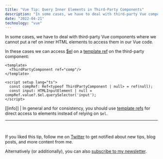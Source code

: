 ```yaml
---
title: "Vue Tip: Query Inner Elements in Third-Party Components"
description: "In some cases, we have to deal with third-party Vue components where we cannot put a ref on inner HTML elements to access them in our Vue code."
date: "2022-04-21"
technology: "vue"
---
```


In some cases, we have to deal with third-party Vue components where we cannot put a ref on inner HTML elements to access them in our Vue code.

In these cases we can access [$el](https://vuejs.org/api/component-instance.html#el) on a [template ref](https://vuejs.org/guide/essentials/template-refs.html#template-refs=) on the third-party component:

```vue
<template>
  <ThirdPartyComponent ref="comp"/>
</template>

<script setup lang="ts">
  const compRef: Ref<typeof ThirdPartyComponent | null> = ref(null);
  const input: HTMLInputElement | null = compRef.value?.$el.querySelector('input');
</script>
```

[[info]]
| In general and for consistency, you should use [template refs](https://vuejs.org/guide/essentials/template-refs.html#template-refs=) for direct access to elements instead of relying on `$el`.
<br/>

---
<br/>

If you liked this tip, follow me on [Twitter](https://twitter.com/mokkapps) to get notified about new tips, blog posts, and more content from me.

Alternatively (or additionally), you can also [subscribe to my newsletter](https://mokkapps.de/newsletter).
